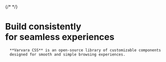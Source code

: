
<Layout page="homepage">
  <div class="pb-4 flex items-end justify-end col-start-2">
    {/* <ThemeSelector /> */}
  </div>
  <div class="px-4 pt-6 pb-8 flex flex-col justify-center row-start-2 col-start-1 col-end-3 bg-grid-bottom max-w-full">
    <h1 class="m-0 text-5xl md:text-7xl xl:text-8xl">
      Build consistently <br /> for seamless experiences
    </h1>

      **Varvara CSS** is an open-source library of customizable components
      designed for smooth and simple browsing experiences.

  </div>
  <div class="md:col-start-2 row-start-3 bg-grid-left">
    <Code
      code={`@import url('https://unpkg.com/varvara-css');`}
      lang="css"
      className="mb-4 bg-grid-bottom"
    />
  </div>
</Layout>
